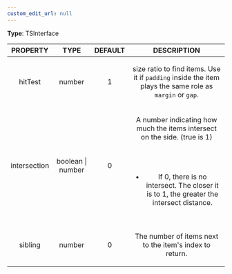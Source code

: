 ```yaml
---
custom_edit_url: null
---
```


<div>

</div>

**Type**: TSInterface

|PROPERTY|TYPE|DEFAULT|DESCRIPTION|
|:---:|:---:|:---:|:---:|
|hitTest|number|1|<p>size ratio to find items. Use it if <code>padding</code> inside the item plays the same role as <code>margin</code> or <code>gap</code>.<br /></p>|
|intersection|boolean \| number|0|<p>A number indicating how much the items intersect on the side. (true is 1)</p><br /><ul><br /><li>If 0, there is no intersect. The closer it is to 1, the greater the intersect distance.<br /></li><br /></ul>|
|sibling|number|0|<p>The number of items next to the item's index to return.<br /></p>|

